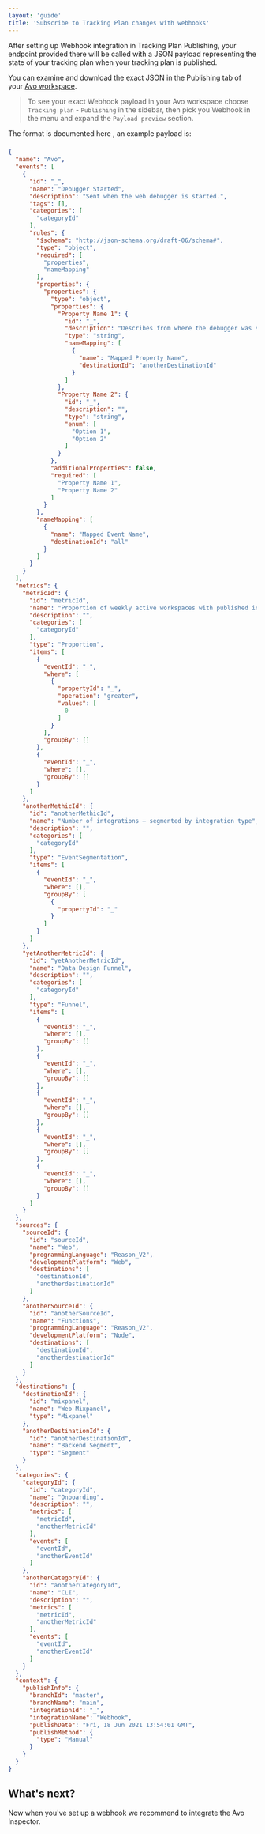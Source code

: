 ```yaml
---
layout: 'guide'
title: 'Subscribe to Tracking Plan changes with webhooks'
---
```



After setting up Webhook integration in <Link passHref href="/workspace/tracking-plan/publishing"><a>Tracking Plan Publishing</a></Link>, your endpoint provided there will be called with a JSON payload representing the state of your tracking plan when your tracking plan is published.

You can examine and download the exact JSON in the Publishing tab of your [Avo workspace](https://www.avo.app/schemas/).

> To see your exact Webhook payload in your Avo workspace choose `Tracking plan` - `Publishing` in the sidebar, then pick you Webhook in the menu and expand the `Payload preview` section.

<Link passHref href="/workspace/tracking-plan/publishing#tracking-plan-model">
  <a>The format is documented here</a>
</Link>
, an example payload is:

###

```JSON
{
  "name": "Avo",
  "events": [
    {
      "id": "_",
      "name": "Debugger Started",
      "description": "Sent when the web debugger is started.",
      "tags": [],
      "categories": [
        "categoryId"
      ],
      "rules": {
        "$schema": "http://json-schema.org/draft-06/schema#",
        "type": "object",
        "required": [
          "properties",
          "nameMapping"
        ],
        "properties": {
          "properties": {
            "type": "object",
            "properties": {
              "Property Name 1": {
                "id": "_",
                "description": "Describes from where the debugger was started.",
                "type": "string",
                "nameMapping": [
                  {
                    "name": "Mapped Property Name",
                    "destinationId": "anotherDestinationId"
                  }
                ]
              },
              "Property Name 2": {
                "id": "_",
                "description": "",
                "type": "string",
                "enum": [
                  "Option 1",
                  "Option 2"
                ]
              }
            },
            "additionalProperties": false,
            "required": [
              "Property Name 1",
              "Property Name 2"
            ]
          }
        },
        "nameMapping": [
          {
            "name": "Mapped Event Name",
            "destinationId": "all"
          }
        ]
      }
    }
  ],
  "metrics": {
    "metricId": {
      "id": "metricId",
      "name": "Proportion of weekly active workspaces with published integrations",
      "description": "",
      "categories": [
        "categoryId"
      ],
      "type": "Proportion",
      "items": [
        {
          "eventId": "_",
          "where": [
            {
              "propertyId": "_",
              "operation": "greater",
              "values": [
                0
              ]
            }
          ],
          "groupBy": []
        },
        {
          "eventId": "_",
          "where": [],
          "groupBy": []
        }
      ]
    },
    "anotherMethicId": {
      "id": "anotherMethicId",
      "name": "Number of integrations – segmented by integration type",
      "description": "",
      "categories": [
        "categoryId"
      ],
      "type": "EventSegmentation",
      "items": [
        {
          "eventId": "_",
          "where": [],
          "groupBy": [
            {
              "propertyId": "_"
            }
          ]
        }
      ]
    },
    "yetAnotherMetricId": {
      "id": "yetAnotherMetricId",
      "name": "Data Design Funnel",
      "description": "",
      "categories": [
        "categoryId"
      ],
      "type": "Funnel",
      "items": [
        {
          "eventId": "_",
          "where": [],
          "groupBy": []
        },
        {
          "eventId": "_",
          "where": [],
          "groupBy": []
        },
        {
          "eventId": "_",
          "where": [],
          "groupBy": []
        },
        {
          "eventId": "_",
          "where": [],
          "groupBy": []
        },
        {
          "eventId": "_",
          "where": [],
          "groupBy": []
        }
      ]
    }
  },
  "sources": {
    "sourceId": {
      "id": "sourceId",
      "name": "Web",
      "programmingLanguage": "Reason_V2",
      "developmentPlatform": "Web",
      "destinations": [
        "destinationId",
        "anotherdestinationId"
      ]
    },
    "anotherSourceId": {
      "id": "anotherSourceId",
      "name": "Functions",
      "programmingLanguage": "Reason_V2",
      "developmentPlatform": "Node",
      "destinations": [
        "destinationId",
        "anotherdestinationId"
      ]
    }
  },
  "destinations": {
    "destinationId": {
      "id": "mixpanel",
      "name": "Web Mixpanel",
      "type": "Mixpanel"
    },
    "anotherDestinationId": {
      "id": "anotherDestinationId",
      "name": "Backend Segment",
      "type": "Segment"
    }
  },
  "categories": {
    "categoryId": {
      "id": "categoryId",
      "name": "Onboarding",
      "description": "",
      "metrics": [
        "metricId",
        "anotherMetricId"
      ],
      "events": [
        "eventId",
        "anotherEventId"
      ]
    },
    "anotherCategoryId": {
      "id": "anotherCategoryId",
      "name": "CLI",
      "description": "",
      "metrics": [
        "metricId",
        "anotherMetricId"
      ],
      "events": [
        "eventId",
        "anotherEventId"
      ]
    }
  },
  "context": {
    "publishInfo": {
      "branchId": "master",
      "branchName": "main",
      "integrationId": "_",
      "integrationName": "Webhook",
      "publishDate": "Fri, 18 Jun 2021 13:54:01 GMT",
      "publishMethod": {
        "type": "Manual"
      }
    }
  }
}
```

## What's next?

Now when you've set up a webhook we recommend to <Link passHref href="/implementation/avo-inspector-overview"><a>integrate the Avo Inspector</a></Link>.
